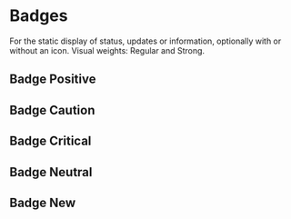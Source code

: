 
<Meta of={BadgeStories} />

# Badges

For the static display of status, updates or information, optionally with or
without an icon. Visual weights: Regular and Strong.

## Badge Positive

<Canvas of={BadgeStories.Positive} />

## Badge Caution

<Canvas of={BadgeStories.Caution} />

## Badge Critical

<Canvas of={BadgeStories.Critical} />

## Badge Neutral

<Canvas of={BadgeStories.Neutral} />

## Badge New

<Canvas of={BadgeStories.New} />
